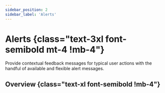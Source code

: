 ```yaml
---
sidebar_position: 2
sidebar_label: 'Alerts'
---
```


# Alerts {class="text-3xl font-semibold mt-4 !mb-4"}

Provide contextual feedback messages for typical user actions with the handful of available and flexible
alert messages.

## Overview {class="text-xl font-semibold !mb-4"}

<Overview />
